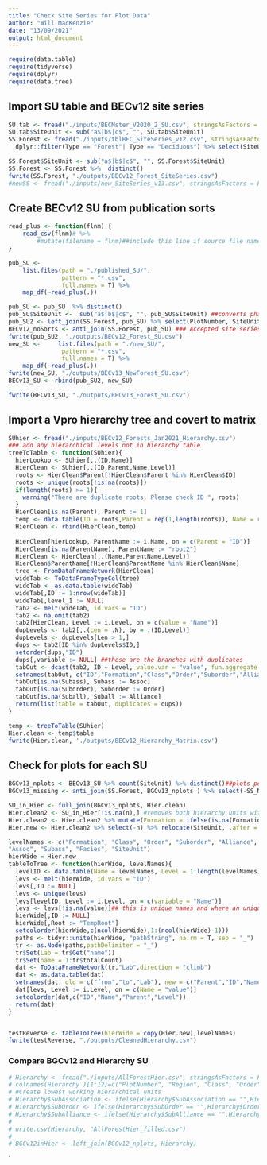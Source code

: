 ```yaml
---
title: "Check Site Series for Plot Data"
author: "Will MacKenzie"
date: "13/09/2021"
output: html_document
---
```


```r
require(data.table)
require(tidyverse)
require(dplyr)
require(data.tree)

```

## Import SU table and BECv12 site series
```r
SU.tab <- fread("./inputs/BECMster_V2020_2_SU.csv", stringsAsFactors = FALSE)
SU.tab$SiteUnit <- sub("a$|b$|c$", "", SU.tab$SiteUnit)
SS.Forest <- fread("./inputs/tblBEC_SiteSeries_v12.csv", stringsAsFactors = FALSE) %>% rename(SiteUnit = SS_Label, SS_Name = SiteSeriesLongName, Type = 'Forest-NonForest') %>% 
  dplyr::filter(Type == "Forest"| Type == "Deciduous") %>% select(SiteUnit, SS_Name)

SS.Forest$SiteUnit <- sub("a$|b$|c$", "", SS.Forest$SiteUnit)
SS.Forest <- SS.Forest %>%  distinct()
fwrite(SS.Forest, "./outputs/BECv12_Forest_SiteSeries.csv")
#newSS <- fread("./inputs/new_SiteSeries_v13.csv", stringsAsFactors = FALSE)##new units for analysis

```

## Create BECv12 SU from publication sorts
```r
read_plus <- function(flnm) {
    read_csv(flnm)# %>% 
        #mutate(filename = flnm)##include this line if source file name is desired in output
}

pub_SU <-
    list.files(path = "./published_SU/",
               pattern = "*.csv", 
               full.names = T) %>% 
    map_df(~read_plus(.))

pub_SU <- pub_SU  %>% distinct()
pub_SU$SiteUnit <-  sub("a$|b$|c$", "", pub_SU$SiteUnit) ##converts phases to site series
pub_SU2 <- left_join(SS.Forest, pub_SU) %>% select(PlotNumber, SiteUnit)
BECv12_noSorts <- anti_join(SS.Forest, pub_SU) ### Accepted site series not found in any sorts
fwrite(pub_SU2, "./outputs/BECv12_Forest_SU.csv")
new_SU <-     list.files(path = "./new_SU/",
               pattern = "*.csv", 
               full.names = T) %>% 
    map_df(~read_plus(.))
fwrite(new_SU, "./outputs/BECv13_NewForest_SU.csv")
BECv13_SU <- rbind(pub_SU2, new_SU)

fwrite(BECv13_SU, "./outputs/BECv13_Forest_SU.csv")

```

## Import a Vpro hierarchy tree and covert to matrix
```r

SUhier <- fread("./inputs/BECv12_Forests_Jan2021_Hierarchy.csv")
### add any hierarchical levels not in hierarchy table
treeToTable <- function(SUhier){
  hierLookup <- SUhier[,.(ID,Name)]
  HierClean <- SUhier[,.(ID,Parent,Name,Level)]
  roots <- HierClean$Parent[!HierClean$Parent %in% HierClean$ID]
  roots <- unique(roots[!is.na(roots)])
  if(length(roots) >= 1){
    warning("There are duplicate roots. Please check ID ", roots)
  }
  HierClean[is.na(Parent), Parent := 1]
  temp <- data.table(ID = roots,Parent = rep(1,length(roots)), Name = rep("XXX",length(roots)),Level = rep(1, length(roots)))
  HierClean <- rbind(HierClean,temp)
  
  HierClean[hierLookup, ParentName := i.Name, on = c(Parent = "ID")]
  HierClean[is.na(ParentName), ParentName := "root2"]
  HierClean <- HierClean[,.(Name,ParentName,Level)]
  HierClean$ParentName[!HierClean$ParentName %in% HierClean$Name]
  tree <- FromDataFrameNetwork(HierClean)
  wideTab <- ToDataFrameTypeCol(tree)
  wideTab <- as.data.table(wideTab)
  wideTab[,ID := 1:nrow(wideTab)]
  wideTab[,level_1 := NULL]
  tab2 <- melt(wideTab, id.vars = "ID")
  tab2 <- na.omit(tab2)
  tab2[HierClean, Level := i.Level, on = c(value = "Name")]
  dupLevels <- tab2[,.(Len = .N), by = .(ID,Level)]
  dupLevels <- dupLevels[Len > 1,]
  dups <- tab2[ID %in% dupLevels$ID,]
  setorder(dups,"ID")
  dups[,variable := NULL] ##these are the branches with duplicates
  tabOut <- dcast(tab2, ID ~ Level, value.var = "value", fun.aggregate = function(x){x[1]})
  setnames(tabOut, c("ID","Formation","Class","Order","Suborder","Alliance","Suball","Assoc","Subass","Facies", "Working", "SiteUnit"))
  tabOut[is.na(Subass), Subass := Assoc]
  tabOut[is.na(Suborder), Suborder := Order]
  tabOut[is.na(Suball), Suball := Alliance]
  return(list(table = tabOut, duplicates = dups))
}

temp <- treeToTable(SUhier)
Hier.clean <- temp$table
fwrite(Hier.clean, './outputs/BECv12_Hierarchy_Matrix.csv')

```

## Check for plots for each SU

```r

BGCv13_nplots <- BECv13_SU %>% count(SiteUnit) %>% distinct()##plots per SU
BGCv13_missing <- anti_join(SS.Forest, BGCv13_nplots ) %>% select(-SS_Name) %>%  distinct()

```

```r
SU_in_Hier <- full_join(BGCv13_nplots, Hier.clean)
Hier.clean2 <- SU_in_Hier[!is.na(n),] #removes both hierarchy units without site series and site series without plots
Hier.clean2 <- Hier.clean2 %>% mutate(Formation = ifelse(is.na(Formation), "NewUnitstoPlace", Formation)) # adds unplaced units into the hierarchy under NewUnitstoPlace Formation
Hier.new <- Hier.clean2 %>% select(-n) %>% relocate(SiteUnit, .after = last_col())
```


```r
levelNames <- c("Formation", "Class", "Order", "Suborder", "Alliance", "Suball", 
"Assoc", "Subass", "Facies", "SiteUnit")
hierWide = Hier.new
tableToTree <- function(hierWide, levelNames){
  levelID <- data.table(Name = levelNames, Level = 1:length(levelNames))
  levs <- melt(hierWide, id.vars = "ID")
  levs[,ID := NULL]
  levs <- unique(levs)
  levs[levelID, Level := i.Level, on = c(variable = "Name")]
  levs <- levs[!is.na(value)]## this is unique names and where an unique ID number should be assigned
  hierWide[,ID := NULL]
  hierWide[,Root := "TempRoot"]
  setcolorder(hierWide,c(ncol(hierWide),1:(ncol(hierWide)-1)))
  paths <- tidyr::unite(hierWide, "pathString", na.rm = T, sep = "_")
  tr <- as.Node(paths,pathDelimiter = "_")
  tr$Set(Lab = tr$Get("name"))
  tr$Set(name = 1:tr$totalCount)
  dat <- ToDataFrameNetwork(tr,"Lab",direction = "climb")
  dat <- as.data.table(dat)
  setnames(dat, old = c("from","to","Lab"), new = c("Parent","ID","Name"))
  dat[levs, Level := i.Level, on = c(Name = "value")]
  setcolorder(dat,c("ID","Name","Parent","Level"))
  return(dat)
}


testReverse <- tableToTree(hierWide = copy(Hier.new),levelNames)
fwrite(testReverse, "./outputs/CleanedHierarchy.csv")
```


### Compare BGCv12 and Hierarchy SU
```r
# Hierarchy <- fread("./inputs/AllForestHier.csv", stringsAsFactors = FALSE)
# colnames(Hierarchy )[1:12]=c("PlotNumber", "Region", "Class", "Order", "SubOrder", "Alliance", "SubAlliance", "Association", "SubAssociation", "Facies", "Working", "SiteUnit")
# #Create lowest working hierarchical units
# Hierarchy$SubAssociation <- ifelse(Hierarchy$SubAssociation == "",Hierarchy$Association,Hierarchy$SubAssociation) ##if SubAssoc blank, fill with Association
# Hierarchy$SubOrder <- ifelse(Hierarchy$SubOrder == "",Hierarchy$Order,Hierarchy$SubOrder)
# Hierarchy$SubAlliance <- ifelse(Hierarchy$SubAlliance == "",Hierarchy$Alliance,Hierarchy$SubAlliance)
# 
# write.csv(Hierarchy, "AllForestHier_filled.csv")
# 
# BGCv12inHier <- left_join(BGCv12_nplots, Hierarchy)

```
`



